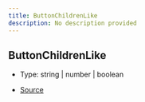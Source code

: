```yaml
---
title: ButtonChildrenLike
description: No description provided
---
```


## ButtonChildrenLike

- Type: string \| number \| boolean

- [Source](https://github.com/underctrl-io/commandkit/blob/e7997746676c2b18be64230c918cb998973d18b5/packages/commandkit/src/components/v1/button/Button.ts#L12)